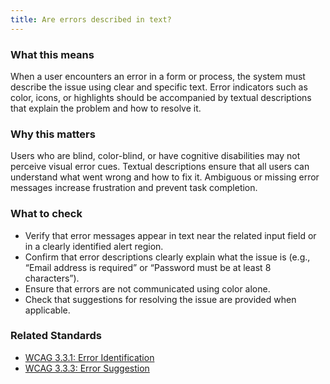 ```yaml
---
title: Are errors described in text?
---
```


### What this means
When a user encounters an error in a form or process, the system must describe the issue using clear and specific text. Error indicators such as color, icons, or highlights should be accompanied by textual descriptions that explain the problem and how to resolve it.

### Why this matters
Users who are blind, color-blind, or have cognitive disabilities may not perceive visual error cues. Textual descriptions ensure that all users can understand what went wrong and how to fix it. Ambiguous or missing error messages increase frustration and prevent task completion.

### What to check
- Verify that error messages appear in text near the related input field or in a clearly identified alert region.
- Confirm that error descriptions clearly explain what the issue is (e.g., “Email address is required” or “Password must be at least 8 characters”).
- Ensure that errors are not communicated using color alone.
- Check that suggestions for resolving the issue are provided when applicable.

### Related Standards
- [WCAG 3.3.1: Error Identification](https://www.w3.org/WAI/WCAG21/Understanding/error-identification.html)
- [WCAG 3.3.3: Error Suggestion](https://www.w3.org/WAI/WCAG21/Understanding/error-suggestion.html)
